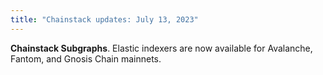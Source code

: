 ```yaml
---
title: "Chainstack updates: July 13, 2023"
---
```

**Chainstack Subgraphs**. Elastic indexers are now available for Avalanche, Fantom, and Gnosis Chain mainnets.
